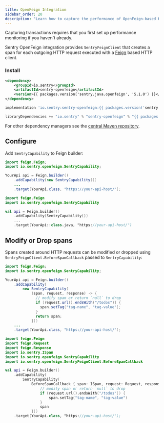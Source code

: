 ```yaml
---
title: OpenFeign Integration
sidebar_order: 20
description: "Learn how to capture the performance of OpenFeign-based HTTP clients."
---
```


<Note>

Capturing transactions requires that you first <PlatformLink to="/performance/">set up performance monitoring</PlatformLink> if you haven't already.

</Note>

Sentry OpenFeign integration provides `SentryFeignClient` that creates a span for each outgoing HTTP request executed with a [Feign](https://github.com/OpenFeign/feign) based HTTP client.

### Install

```xml {tabTitle:Maven}
<dependency>
    <groupId>io.sentry</groupId>
    <artifactId>sentry-openfeign</artifactId>
    <version>{{ packages.version('sentry.java.openfeign', '5.1.0') }}</version>
</dependency>
```

```groovy {tabTitle:Gradle}
implementation 'io.sentry:sentry-openfeign:{{ packages.version('sentry.java.openfeign', '5.1.0') }}'
```

```scala {tabTitle: SBT}
libraryDependencies += "io.sentry" % "sentry-openfeign" % "{{ packages.version('sentry.java.openfeign', '5.1.0') }}"
```

For other dependency managers see the [central Maven repository](https://search.maven.org/artifact/io.sentry/sentry-openfeign).

## Configure

Add `SentryCapability` to Feign builder:

```java
import feign.Feign;
import io.sentry.openfeign.SentryCapability;

YourApi api = Feign.builder()
    .addCapability(new SentryCapability())
    ...
    .target(YourApi.class, "https://your-api-host/");
```

```kotlin
import feign.Feign
import io.sentry.openfeign.SentryCapability

val api = Feign.builder()
    .addCapability(SentryCapability())
    ...
    .target(YourApi::class.java, "https://your-api-host/")
```

## Modify or Drop spans

Spans created around HTTP requests can be modified or dropped using `SentryFeignClient.BeforeSpanCallback` passed to `SentryCapability`:

```java
import feign.Feign;
import io.sentry.openfeign.SentryCapability;

YourApi api = Feign.builder()
    .addCapability(
        new SentryCapability(
            (span, request, response) -> {
              // modify span or return `null` to drop
              if (request.url().endsWith("/todos")) {
                span.setTag("tag-name", "tag-value");
              }
              return span;
            }))
    ...
    .target(YourApi.class, "https://your-api-host/");
```

```kotlin
import feign.Feign
import feign.Request
import feign.Response
import io.sentry.ISpan
import io.sentry.openfeign.SentryCapability
import io.sentry.openfeign.SentryFeignClient.BeforeSpanCallback

val api = Feign.builder()
    .addCapability(
        SentryCapability(
            BeforeSpanCallback { span: ISpan, request: Request, response: Response? ->
                // modify span or return `null` to drop
                if (request.url().endsWith("/todos")) {
                    span.setTag("tag-name", "tag-value")
                }
                span
            }))
    .target(YourApi.class, "https://your-api-host/");
```
